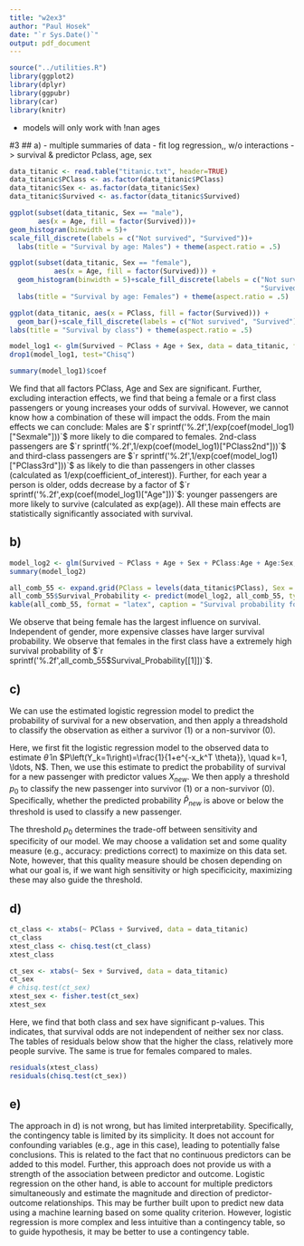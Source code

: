 ```yaml
---
title: "w2ex3"
author: "Paul Hosek"
date: "`r Sys.Date()`"
output: pdf_document
---
```



```r
source("../utilities.R")
library(ggplot2)
library(dplyr)
library(ggpubr)
library(car)
library(knitr)
```

- models will only work with !nan ages

#3
## a)
- multiple summaries of data
- fit log regression,, w/o interactions -> survival & predictor Pclass, age, sex
```r
data_titanic <- read.table("titanic.txt", header=TRUE)
data_titanic$PClass <- as.factor(data_titanic$PClass)
data_titanic$Sex <- as.factor(data_titanic$Sex)
data_titanic$Survived <- as.factor(data_titanic$Survived)
```


```r
ggplot(subset(data_titanic, Sex == "male"),
       aes(x = Age, fill = factor(Survived)))+
geom_histogram(binwidth = 5)+
scale_fill_discrete(labels = c("Not survived", "Survived"))+
  labs(title = "Survival by age: Males") + theme(aspect.ratio = .5)

ggplot(subset(data_titanic, Sex == "female"),
           aes(x = Age, fill = factor(Survived))) +
  geom_histogram(binwidth = 5)+scale_fill_discrete(labels = c("Not survived",
                                                              "Survived"))+
  labs(title = "Survival by age: Females") + theme(aspect.ratio = .5)

ggplot(data_titanic, aes(x = PClass, fill = factor(Survived))) +
  geom_bar()+scale_fill_discrete(labels = c("Not survived", "Survived"))+
labs(title = "Survival by class") + theme(aspect.ratio = .5)


```
```r
model_log1 <- glm(Survived ~ PClass + Age + Sex, data = data_titanic, family = binomial())
drop1(model_log1, test="Chisq")
```
```r
summary(model_log1)$coef
```
We find that all factors PClass, Age and Sex are significant. Further, excluding interaction effects, we find that being a female or a first class passengers or young increases your odds of survival. However, we cannot know how a combination of these will impact the odds. From the main effects we can conclude: Males are $`r sprintf('%.2f',1/exp(coef(model_log1)["Sexmale"]))`$ more likely to die compared to females. 2nd-class passengers are $`r sprintf('%.2f',1/exp(coef(model_log1)["PClass2nd"]))`$ and third-class passengers are $`r sprintf('%.2f',1/exp(coef(model_log1)["PClass3rd"]))`$ as likely to die than passengers in other classes (calculated as 1/exp(coefficient_of_interest)). Further, for each year a person is older, odds decrease by a factor of $`r sprintf('%.2f',exp(coef(model_log1)["Age"]))`$: younger passengers are more likely to survive (calculated as exp(age)). All these main effects are statistically significantly associated with survival.


## b)
```r
model_log2 <- glm(Survived ~ PClass + Age + Sex + PClass:Age + Age:Sex, data = data_titanic, family = binomial)
summary(model_log2)
```

```r
all_comb_55 <- expand.grid(PClass = levels(data_titanic$PClass), Sex = levels(data_titanic$Sex), Age = 55)
all_comb_55$Survival_Probability <- predict(model_log2, all_comb_55, type = "response") # response = probabilities, "link" for odds
kable(all_comb_55, format = "latex", caption = "Survival probability for 55 year olds.")
```
We observe that being female has the largest influence on survival. Independent of gender, more expensive classes have larger survival probability. We observe that females in the first class have a extremely high survival probability of $`r sprintf('%.2f',all_comb_55$Survival_Probability[[1]])`$.

## c)

We can use the estimated logistic regression model to predict the probability of survival for a new observation, and then apply a threadshold to classify the observation as either a survivor (1) or a non-survivor (0).

Here, we first fit the logistic regression model to the observed data to estimate $\hat{\theta}$ in $P\left(Y_k=1\right)=\frac{1}{1+e^{-x_k^T \theta}}, \quad k=1, \ldots, N$. Then, we use this estimate to predict the probability of survival for a new passenger with predictor values $X_{new}$. We then apply a threshold  $p_0$ to classify the new passenger into survivor (1) or a non-survivor (0). Specifically, whether the predicted probability $\hat{P}_{new}$ is above or below the threshold is used to classify a new passenger.

The threshold $p_0$ determines the trade-off between sensitivity and specificity of our model. We may choose a validation set and some quality measure (e.g., accuracy: predictions correct) to maximize on this data set. Note, however, that this quality measure should be chosen depending on what our goal is, if we want high sensitivity or high specificicity, maximizing these may also guide the threshold.

## d)
```r
ct_class <- xtabs(~ PClass + Survived, data = data_titanic)
ct_class
xtest_class <- chisq.test(ct_class)
xtest_class
```

```r
ct_sex <- xtabs(~ Sex + Survived, data = data_titanic)
ct_sex
# chisq.test(ct_sex)
xtest_sex <- fisher.test(ct_sex)
xtest_sex
```
Here, we find that both class and sex have significant p-values. This indicates, that survival odds are not independent of neither sex nor class. The tables of residuals below show that the higher the class, relatively more people survive. The same is true for females compared to males.
```r
residuals(xtest_class)
residuals(chisq.test(ct_sex))
```
## e)
The approach in d) is not wrong, but has limited interpretability. Specifically, the contingency table is limited by its simplicity. It does not account for confounding variables (e.g., age in this case), leading to potentially false conclusions. This is related to the fact that no continuous predictors can be added to this model. Further, this approach does not provide us with a strength of the association between predictor and outcome. Logistic regression on the other hand, is able to account for multiple predictors simultaneously and estimate the magnitude and direction of predictor-outcome relationships. This may be further built upon to predict new data using a machine learning based on some quality criterion. However, logistic regression is more complex and less intuitive than a contingency table, so to guide hypothesis, it may be better to use a contingency table.